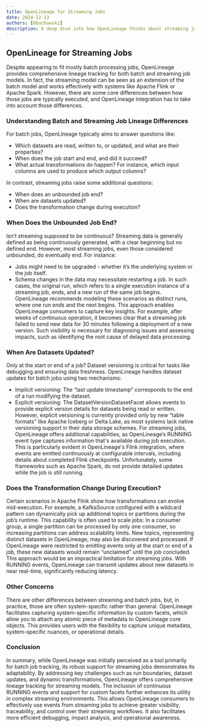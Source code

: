 ```yaml
---
title: OpenLineage for Streaming Jobs
date: 2024-12-13
authors: [Obuchowski]
description: A deep dive into how OpenLineage thinks about streaming jobs.
---
```


## OpenLineage for Streaming Jobs
Despite appearing to fit mostly batch processing jobs, OpenLineage provides comprehensive lineage tracking for both batch and streaming job models.
In fact, the streaming model can be seen as an extension of the batch model and works effectively with systems like Apache Flink or Apache Spark.
However, there are some core differences between how those jobs are typically executed, and OpenLineage integration has to take into account those differences.

### Understanding Batch and Streaming Job Lineage Differences
For batch jobs, OpenLineage typically aims to answer questions like:
 - Which datasets are read, written to, or updated, and what are their properties?
 - When does the job start and end, and did it succeed?
 - What actual transformations do happen? For instance, which input columns are used to produce which output columns?

In contrast, streaming jobs raise some additional questions:
 - When does an unbounded job end?
 - When are datasets updated?
 - Does the transformation change during execution?

### When Does the Unbounded Job End?

Isn’t streaming supposed to be continuous?
Streaming data is generally defined as being continuously generated, with a clear beginning but no defined end. However, most streaming jobs, even those considered unbounded, do eventually end. For instance:
 - Jobs might need to be upgraded - whether it’s the underlying system or the job itself.
 - Schema changes in the data may necessitate restarting a job.
In such cases, the original run, which refers to a single execution instance of a streaming job, ends, and a new run of the same job begins.
OpenLineage recommends modeling these scenarios as distinct runs, where one run ends and the next begins.
This approach enables OpenLineage consumers to capture key insights.
For example, after weeks of continuous operation, it becomes clear that a streaming job failed to send new data for 30 minutes following a deployment of a new version.
Such visibility is necessary for diagnosing issues and assessing impacts, such as identifying the root cause of delayed data processing.

### When Are Datasets Updated?
Only at the start or end of a job?
Dataset versioning is critical for tasks like debugging and ensuring data freshness. OpenLineage handles dataset updates for batch jobs using two mechanisms:
 - Implicit versioning: The “last update timestamp” corresponds to the end of a run modifying the dataset.
 - Explicit versioning: The DatasetVersionDatasetFacet allows events to provide explicit version details for datasets being read or written.
However, explicit versioning is currently provided only by new “table formats” like Apache Iceberg or Delta Lake, as most systems lack native versioning support in their data storage schemes.
For streaming jobs, OpenLineage offers additional capabilities, as OpenLineage’s RUNNING event type captures information that's available during job execution.
This is particularly evident in OpenLineage's Flink integration, where events are emitted continuously at configurable intervals, including details about completed Flink checkpoints.
Unfortunately, some frameworks
 such as Apache Spark, do not provide detailed updates while the job is still running.

### Does the Transformation Change During Execution?
Certain scenarios in Apache Flink show how transformations can evolve mid-execution.
For example, a KafkaSource configured with a wildcard pattern can dynamically pick up additional topics or partitions during the job’s runtime.
This capability is often used to scale jobs:
In a consumer group, a single partition can be processed by only one consumer, so increasing partitions can address scalability limits.
New topics, representing distinct datasets in OpenLineage, may also be discovered and processed.
If OpenLineage were restricted to emitting events only at the start or end of a job, these new datasets would remain “unclaimed” until the job concluded.
This approach would be an impractical limitation for streaming jobs. With RUNNING events, OpenLineage can transmit updates about new datasets in near real-time, significantly reducing latency.

### Other Concerns
There are other differences between streaming and batch jobs, but, in practice, those are often system-specific rather than general.
OpenLineage facilitates capturing system-specific information by custom facets, which allow you to attach any atomic piece of metadata to OpenLineage core objects.
This provides users with the flexibility to capture unique metadata, system-specific nuances, or operational details.

### Conclusion
In summary, while OpenLineage was initially perceived as a tool primarily for batch job tracking, its robust support for streaming jobs demonstrates its adaptability.
By addressing key challenges such as run boundaries, dataset updates, and dynamic transformations, OpenLineage offers comprehensive lineage tracking for streaming models.
The inclusion of continuous RUNNING events and support for custom facets further enhances its utility in complex streaming environments.
This allows OpenLineage consumers to effectively use events from streaming jobs to achieve greater visibility, traceability, and control over their streaming workflows.
It also facilitates more efficient debugging, impact analysis, and operational awareness.